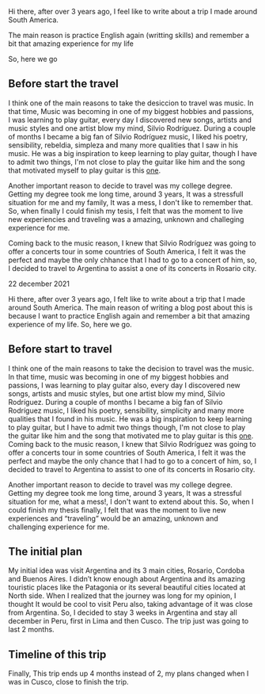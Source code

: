 Hi there, after over 3 years ago, I feel like to write about a trip I made around South America.

The main reason is practice English again (writting skills) and remember a bit that amazing experience for my life

So, here we go

## Before start the travel

I think one of the main reasons to take the desiccion to travel was music. In that time, Music was becoming in one of my biggest hobbies and passions, I was learning to play guitar, every day I discovered new songs, artists and music styles and one artist blow my mind, Silvio Rodríguez.
During a couple of months I became a big fan of Silvio Rodríguez music, I liked his poetry, sensibility, rebeldia, simpleza and many more qualities that I saw in his music. He was a big inspiration to keep learning to play guitar, though I have to admit two things, I'm not close to play the guitar like him and the song that motivated myself to play guitar is this [one]().

Another important reason to decide to travel was my college degree. Getting my degree took me long time, around 3 years, It was a stressfull situation for me and my family, It was a mess, I don't like to remember that. So, when finally I could finish my tesis, I felt that was the moment to live new experiencies and traveling was a amazing, unknown and challeging experience for me.

Coming back to the music reason, I knew that Silvio Rodríguez was going to offer a concerts tour in some countries of South America, I felt it was the perfect and maybe the only chhance that I had to go to a concert of him, so, I decided to travel to Argentina to assist a one of its concerts in Rosario city.

22 december 2021

Hi there, after over 3 years ago, I felt like to write about a trip that I made around South America. The main reason of writing a blog post about this is because I want to practice English again and remember a bit that amazing experience of my life. So, here we go.

## Before start to travel

I think one of the main reasons to take the decision to travel was the music. In that time, music was becoming in one of my biggest hobbies and passions, I was learning to play guitar also, every day I discovered new songs, artists and music styles, but one artist blow my mind, Silvio Rodríguez.
During a couple of months I became a big fan of Silvio Rodríguez music, I liked his poetry, sensibility, simplicity and many more qualities that I found in his music. He was a big inspiration to keep learning to play guitar, but I have to admit two things though, I'm not close to play the guitar like him and the song that motivated me to play guitar is this [one](https://www.youtube.com/watch?v=TxypVAeGGI4). Coming back to the music reason, I knew that Silvio Rodríguez was going to offer a concerts tour in some countries of South America, I felt it was the perfect and maybe the only chance that I had to go to a concert of him, so, I decided to travel to Argentina to assist to one of its concerts in Rosario city.

Another important reason to decide to travel was my college degree. Getting my degree took me long time, around 3 years, It was a stressful situation for me, what a mess!, I don't want to extend about this. So, when I could finish my thesis finally, I felt that was the moment to live new experiences and “traveling” would be an amazing, unknown and challenging experience for me.

## The initial plan

My initial idea was visit Argentina and its 3 main cities, Rosario, Cordoba and Buenos Aires. I didn’t know enough about Argentina and its amazing touristic places like the Patagonia or its several beautiful cities located at North side. When I realized that the journey was long for my opinion, I thought It would be cool to visit Peru also, taking advantage of it was close from Argentina. So, I decided to stay 3 weeks in Argentina and stay all december in Peru, first in Lima and then Cusco. The trip just was going to last 2 months.

## Timeline of this trip

Finally, This trip ends up 4 months instead of 2, my plans changed when I was in Cusco, close to finish the trip.
